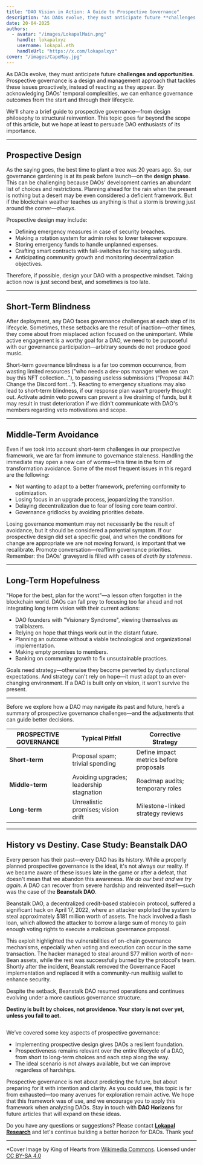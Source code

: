 ```yaml
---
title: "DAO Vision in Action: A Guide to Prospective Governance"
description: "As DAOs evolve, they must anticipate future **challenges and opportunities**. Prospective governance is a design and management approach that tackles these issues proactively, instead of reacting as they appear."
date: 20-04-2025
authors:
  - avatar: "/images/LokapalMain.png"
    handle: lokapalxyz
    username: lokapal.eth
    handleUrl: "https://x.com/lokapalxyz"
cover: "/images/CapeMay.jpg"
---
```


As DAOs evolve, they must anticipate future **challenges and opportunities**. Prospective governance is a design and management approach that tackles these issues proactively, instead of reacting as they appear. By acknowledging DAOs' temporal complexities, we can enhance governance outcomes from the start and through their lifecycle.

We'll share a brief guide to prospective governance—from design philosophy to structural reinvention. This topic goes far beyond the scope of this article, but we hope at least to persuade DAO enthusiasts of its importance.

---

## Prospective Design

As the saying goes, the best time to plant a tree was 20 years ago. So, our governance gardening is at its peak before launch—on the **design phase**. This can be challenging because DAOs' development carries an abundant list of choices and restrictions. Planning ahead for the rain when the present is nothing but a desert may be even considered a deficient framework. But if the blockchain weather teaches us anything is that a storm is brewing just around the corner—*always*.

Prospective design may include: 
- Defining emergency measures in case of security breaches.
- Making a rotation system for admin roles to lower takeover exposure.
- Storing emergency funds to handle unplanned expenses.
- Crafting smart contracts with fail-switches for hacking safeguards.
- Anticipating community growth and monitoring decentralization objectives.

Therefore, if possible, design your DAO with a prospective mindset. Taking action now is just second best, and sometimes is too late.

---

## Short-Term Blindness

After deployment, any DAO faces governance challenges at each step of its lifecycle. Sometimes, these setbacks are the result of inaction—other times, they come about from misplaced action focused on the unimportant. While active engagement is a worthy goal for a DAO, we need to be purposeful with our governance participation—arbitrary sounds do not produce good music.

Short-term governance blindness is a far too common occurrence, from wasting limited resources ("who needs a dev-ops manager when we can buy this NFT collection…"), to passing useless submissions (“Proposal #47: Change the Discord font…”). Reacting to emergency situations may also lead to short-term blindness, if our response plan wasn't properly thought out. Activate admin veto powers can prevent a live draining of funds, but it may result in trust deterioration if we didn't communicate with DAO's members regarding veto motivations and scope.

---

## Middle-Term Avoidance

Even if we took into account short-term challenges in our prospective framework, we are far from immune to governance staleness. Handling the immediate may open a new can of worms—this time in the form of transformation avoidance. Some of the most frequent issues in this regard are the following:

- Not wanting to adapt to a better framework, preferring conformity to optimization. 
- Losing focus in an upgrade process, jeopardizing the transition.
- Delaying decentralization due to fear of losing core team control.
- Governance gridlocks by avoiding priorities debate.

Losing governance momentum may not necessarily be the result of avoidance, but it should be considered a potential symptom. If our prospective design did set a specific goal, and when the conditions for change are appropriate we are not moving forward, is important that we recalibrate. Promote conversation—reaffirm governance priorities. Remember: the DAOs' graveyard is filled with cases of *death by staleness*.

---

## Long-Term Hopefulness  

"Hope for the best, plan for the worst"—a lesson often forgotten in the blockchain world. DAOs can fall prey to focusing too far ahead and not integrating long term vision with their current actions:

- DAO founders with "Visionary Syndrome", viewing themselves as trailblazers.
- Relying on hope that things work out in the distant future.
- Planning an outcome without a viable technological and organizational implementation.
- Making empty promises to members.
- Banking on community growth to fix unsustainable practices.

Goals need strategy—otherwise they become perverted by dysfunctional expectations. And strategy can't rely on hope—it must adapt to an ever-changing environment. If a DAO is built only on vision, it won’t survive the present.

---

Before we explore how a DAO may navigate its past and future, here’s a summary of prospective governance challenges—and the adjustments that can guide better decisions.


| **PROSPECTIVE GOVERNANCE** | **Typical Pitfall** | **Corrective Strategy** |
|---|---|---|
| **Short-term** | Proposal spam; trivial spending | Define impact metrics before proposals |
| **Middle-term** | Avoiding upgrades; leadership stagnation | Roadmap audits; temporary roles |
| **Long-term** | Unrealistic promises; vision drift | Milestone-linked strategy reviews |

---

## History vs Destiny. Case Study: Beanstalk DAO

Every person has their past—every DAO has its history. While a properly planned prospective governance is the ideal, it's not always our reality. If we became aware of these issues late in the game or after a defeat, that doesn't mean that we abandon this awareness. *We do our best and we try again*. A DAO can recover from severe hardship and reinvented itself—such was the case of the **Beanstalk DAO**.

Beanstalk DAO, a decentralized credit-based stablecoin protocol, suffered a significant hack on April 17, 2022, where an attacker exploited the system to steal approximately $181 million worth of assets. The hack involved a flash loan, which allowed the attacker to borrow a large sum of money to gain enough voting rights to execute a malicious governance proposal.

This exploit highlighted the vulnerabilities of on-chain governance mechanisms, especially when voting and execution can occur in the same transaction. The hacker managed to steal around $77 million worth of non-Bean assets, while the rest was successfully burned by the protocol's team. Shortly after the incident, Beanstalk removed the Governance Facet implementation and replaced it with a community-run multisig wallet to enhance security.

Despite the setback, Beanstalk DAO resumed operations and continues evolving under a more cautious governance structure.

**Destiny is built by choices, not providence. Your story is not over yet, unless you fail to act.**

<Image
  src="/images/banner-purple.png"
  alt=""
  width={1580}
  height={140}
/>

We’ve covered some key aspects of prospective governance: 
- Implementing prospective design gives DAOs a resilient foundation.
- Prospectiveness remains relevant over the entire lifecycle of a DAO, from short to long-term choices and each step along the way.
- The ideal scenario is not always available, but we can improve regardless of hardships.

Prospective governance is not about predicting the future, but about preparing for it with intention and clarity. As you could see, this topic is far from exhausted—too many avenues for exploration remain active. We hope that this framework was of use, and we encourage you to apply this framework when analyzing DAOs. Stay in touch with **DAO Horizons** for future articles that will expand on these ideas.

Do you have any questions or suggestions? Please contact [**Lokapal Research**](/en/about/) and let's continue building a better horizon for DAOs. Thank you!

---

*Cover Image by King of Hearts from [Wikimedia Commons](https://commons.wikimedia.org/wiki/File:Cape_May_Lighthouse_September_2020_002.jpg). Licensed under [CC BY-SA 4.0](https://creativecommons.org/licenses/by-sa/4.0/)